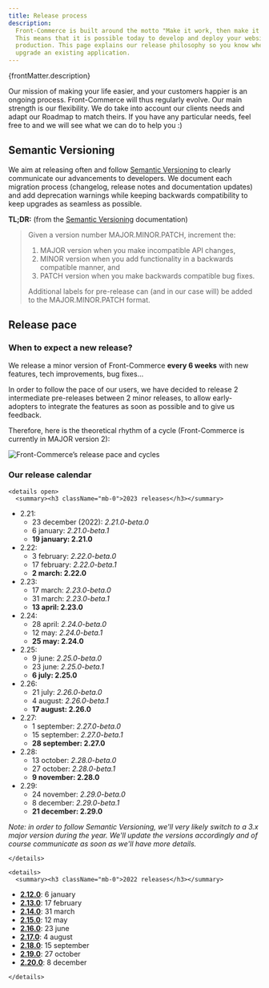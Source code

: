 ```yaml
---
title: Release process
description:
  Front-Commerce is built around the motto "Make it work, then make it better".
  This means that it is possible today to develop and deploy your website to
  production. This page explains our release philosophy so you know when to
  upgrade an existing application.
---
```


<p>{frontMatter.description}</p>


Our mission of making your life easier, and your customers happier is an ongoing
process. Front-Commerce will thus regularly evolve. Our main strength is our
flexibility. We do take into account our clients needs and adapt our Roadmap to
match theirs. If you have any particular needs, feel free to <ContactLink /> and
we will see what we can do to help you :)

## Semantic Versioning

We aim at releasing often and follow [Semantic Versioning](https://semver.org)
to clearly communicate our advancements to developers. We document each
migration process (changelog, release notes and documentation updates) and add
deprecation warnings while keeping backwards compatibility to keep upgrades as
seamless as possible.

**TL;DR:** (from the [Semantic Versioning](https://semver.org) documentation)

> Given a version number MAJOR.MINOR.PATCH, increment the:
>
> 1. MAJOR version when you make incompatible API changes,
> 2. MINOR version when you add functionality in a backwards compatible manner,
>    and
> 3. PATCH version when you make backwards compatible bug fixes.
>
> Additional labels for pre-release can (and in our case will) be added to the
> MAJOR.MINOR.PATCH format.

## Release pace

### When to expect a new release?

We release a minor version of Front-Commerce **every 6 weeks** with new features, tech improvements, bug fixes…

In order to follow the pace of our users, we have decided to release 2
intermediate pre-releases between 2 minor releases, to allow early-adopters
to integrate the features as soon as possible and to give us feedback.

Therefore, here is the theoretical rhythm of a cycle (Front-Commerce is
currently in MAJOR version 2):

![Front-Commerce’s release pace and cycles](./assets/release-pace.jpg)

### Our release calendar


```mdx-code-block
<details open>
  <summary><h3 className="mb-0">2023 releases</h3></summary>
```
- 2.21:
  - 23 december (2022): _2.21.0-beta.0_
  - 6 january: _2.21.0-beta.1_
  - **19 january: 2.21.0**
- 2.22:
  - 3 february: _2.22.0-beta.0_
  - 17 february: _2.22.0-beta.1_
  - **2 march: 2.22.0**
- 2.23:
  - 17 march: _2.23.0-beta.0_
  - 31 march: _2.23.0-beta.1_
  - **13 april: 2.23.0**
- 2.24:
  - 28 april: _2.24.0-beta.0_
  - 12 may: _2.24.0-beta.1_
  - **25 may: 2.24.0**
- 2.25:
  - 9 june: _2.25.0-beta.0_
  - 23 june: _2.25.0-beta.1_
  - **6 july: 2.25.0**
- 2.26:
  - 21 july: _2.26.0-beta.0_
  - 4 august: _2.26.0-beta.1_
  - **17 august: 2.26.0**
- 2.27:
  - 1 september: _2.27.0-beta.0_
  - 15 september: _2.27.0-beta.1_
  - **28 september: 2.27.0**
- 2.28:
  - 13 october: _2.28.0-beta.0_
  - 27 october: _2.28.0-beta.1_
  - **9 november: 2.28.0**
- 2.29:
  - 24 november: _2.29.0-beta.0_
  - 8 december: _2.29.0-beta.1_
  - **21 december: 2.29.0**

*Note: in order to follow Semantic Versioning, we'll very likely switch to a 3.x major version during the year. We'll update the versions accordingly and of course communicate as soon as we'll have more details.*

```mdx-code-block
</details>
```

```mdx-code-block
<details>
  <summary><h3 className="mb-0">2022 releases</h3></summary>
```
- **[2.12.0](/changelog/front-commerce-2.12)**: 6 january
- **[2.13.0](/changelog/front-commerce-2.13)**: 17 february
- **[2.14.0](/changelog/front-commerce-2.14)**: 31 march
- **[2.15.0](/changelog/front-commerce-2.15)**: 12 may
- **[2.16.0](/changelog/front-commerce-2.16)**: 23 june
- **[2.17.0](/changelog/front-commerce-2.17)**: 4 august
- **[2.18.0](/changelog/front-commerce-2.18)**: 15 september
- **[2.19.0](/changelog/front-commerce-2.19)**: 27 october
- **[2.20.0](/changelog/front-commerce-2.20)**: 8 december

```mdx-code-block
</details>
```
